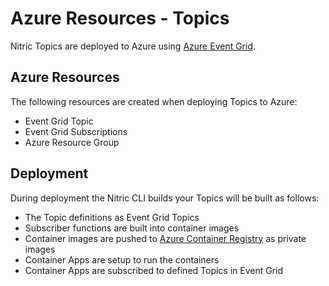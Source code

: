 
# Azure Resources - Topics

Nitric Topics are deployed to Azure using [Azure Event Grid](https://azure.microsoft.com/en-us/services/event-grid/).

## Azure Resources

The following resources are created when deploying Topics to Azure:

- Event Grid Topic
- Event Grid Subscriptions
- Azure Resource Group

## Deployment

During deployment the Nitric CLI builds your Topics will be built as follows:

- The Topic definitions as Event Grid Topics
- Subscriber functions are built into container images
- Container images are pushed to [Azure Container Registry](https://azure.microsoft.com/en-us/services/container-registry/) as private images
- Container Apps are setup to run the containers
- Container Apps are subscribed to defined Topics in Event Grid
